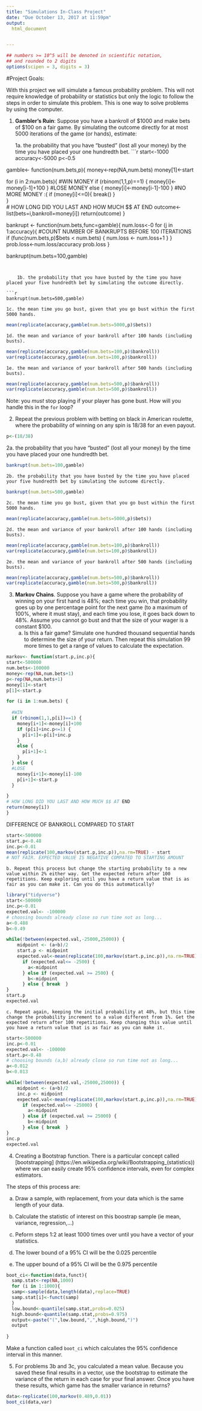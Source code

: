 ```yaml
---
title: "Simulations In-Class Project"
date: "Due October 13, 2017 at 11:59pm"
output:
  html_document


---
```


<style type="text/css">
.table {

    width: 80%;
    margin-left:10%; 
    margin-right:10%;
}
</style>
```r
## numbers >= 10^5 will be denoted in scientific notation,
## and rounded to 2 digits
options(scipen = 3, digits = 3)
```




#Project Goals:


With this project we will simulate a famous probability problem. This will not require knowledge of probability or statistics but only the logic to follow the steps in order to simulate this problem. This is one way to solve problems by using the computer. 

1. **Gambler's Ruin**: Suppose you have a bankroll of $1000 and make bets of $100 on a fair game. By simulating the outcome directly for at most 5000 iterations of the game (or hands), estimate:
 
    1a. the probability that you have "busted" (lost all your money) by the time you have placed your one hundredth bet. 
```r
start<-1000
accuracy<-5000
p<-0.5

gamble<- function(num.bets,p){
money<-rep(NA,num.bets)
money[1]<-start

for (i in 2:num.bets){
  #WIN MONEY
  if (rbinom(1,1,p)==1) { money[i]<-money[i-1]+100 } 
  #LOSE MONEY
  else { money[i]<-money[i-1]-100  }
  #NO MORE MONEY :(
  if (money[i]<=0){
    break()
  }  
}  
# HOW LONG DID YOU LAST AND HOW MUCH $$ AT END
outcome<-list(bets=i,bankroll=money[i])
return(outcome)
}


bankrupt <- function(num.bets,func=gamble){
num.loss<-0
  for (j in 1:accuracy){
  #COUNT NUMBER OF BANKRUPTS BEFORE 100 ITERATIONS  
  if (func(num.bets,p)$bets < num.bets) { num.loss <- num.loss+1 }
  } 
prob.loss<-num.loss/accuracy
prob.loss
}


bankrupt(num.bets=100,gamble)
```
    
    
    1b. the probability that you have busted by the time you have placed your five hundredth bet by simulating the outcome directly. 
    
```r
bankrupt(num.bets=500,gamble)
```

    1c. the mean time you go bust, given that you go bust within the first 5000 hands.
    
```r
mean(replicate(accuracy,gamble(num.bets=5000,p)$bets))
```

    1d. the mean and variance of your bankroll after 100 hands (including busts).
    
```r
mean(replicate(accuracy,gamble(num.bets=100,p)$bankroll))
var(replicate(accuracy,gamble(num.bets=100,p)$bankroll))
```

    1e. the mean and variance of your bankroll after 500 hands (including busts).
    
```r
mean(replicate(accuracy,gamble(num.bets=500,p)$bankroll))
var(replicate(accuracy,gamble(num.bets=500,p)$bankroll))
```
Note: you *must* stop playing if your player has gone bust. How will you handle this in the `for` loop?


2. Repeat the previous problem with betting on black in American roulette, where the probability of winning on any spin is 18/38 for an even payout.

```r
p<-(18/38)
```

2a. the probability that you have "busted" (lost all your money) by the time you have placed your one hundredth bet.
```r
bankrupt(num.bets=100,gamble)
```
    
    2b. the probability that you have busted by the time you have placed your five hundredth bet by simulating the outcome directly. 
    
```r
bankrupt(num.bets=500,gamble)
```

    2c. the mean time you go bust, given that you go bust within the first 5000 hands.
    
```r
mean(replicate(accuracy,gamble(num.bets=5000,p)$bets))
```

    2d. the mean and variance of your bankroll after 100 hands (including busts).
    
```r
mean(replicate(accuracy,gamble(num.bets=100,p)$bankroll))
var(replicate(accuracy,gamble(num.bets=100,p)$bankroll))
```

    2e. the mean and variance of your bankroll after 500 hands (including busts).
    
```r
mean(replicate(accuracy,gamble(num.bets=500,p)$bankroll))
var(replicate(accuracy,gamble(num.bets=500,p)$bankroll))
```


3. **Markov Chains**. Suppose you have a game where the probability of winning on your first hand is 48%; each time you win, that probability goes up by one percentage point for the next game (to a maximum of 100%, where it must stay), and each time you lose, it goes back down to 48%. Assume you cannot go bust and that the size of your wager is a constant $100.
    a. Is this a fair game? Simulate one hundred thousand sequential hands to determine the size of your return. Then repeat this simulation 99 more times to get a range of values to calculate the expectation.
    
```r

markov<- function(start.p,inc.p){
start<-500000
num.bets<-100000
money<-rep(NA,num.bets+1)
p<-rep(NA,num.bets+1)
money[1]<-start
p[1]<-start.p

for (i in 1:num.bets) {
  
  #WIN
  if (rbinom(1,1,p[i])==1) { 
    money[i+1]<-money[i]+100
    if (p[i]+inc.p<=1) {
      p[i+1]<-p[i]+inc.p
    }
    else { 
      p[i+1]<-1 
    }
  } else {
  #LOSE
    money[i+1]<-money[i]-100
    p[i+1]<-start.p
  }

}
# HOW LONG DID YOU LAST AND HOW MUCH $$ AT END
return(money[i])
}
```
 
DIFFERENCE OF BANKROLL COMPARED TO START 
```r
start<-500000
start.p<-0.48
inc.p<-0.01
mean(replicate(100,markov(start.p,inc.p)),na.rm=TRUE) - start
# NOT FAIR. EXPECTED VALUE IS NEGATIVE COMPATED TO STARTING AMOUNT
```

    b. Repeat this process but change the starting probability to a new value within 2% either way. Get the expected return after 100 repetitions. Keep exploring until you have a return value that is as fair as you can make it. Can you do this automatically?
    
```r
library("tidyverse")
start<-500000
inc.p<-0.01
expected.val<- -100000
# choosing bounds already close so run time not as long...
a<-0.488
b<-0.49

while(!between(expected.val,-25000,25000)) {
    midpoint <- (a+b)/2
    start.p <- midpoint  
    expected.val<-mean(replicate(100,markov(start.p,inc.p)),na.rm=TRUE) - start
      if (expected.val<= -2500) { 
        a<-midpoint
      } else if (expected.val >= 2500) {
        b<-midpoint
      } else { break  }
}
start.p
expected.val
```

    c. Repeat again, keeping the initial probability at 48%, but this time change the probability increment to a value different from 1%. Get the expected return after 100 repetitions. Keep changing this value until you have a return value that is as fair as you can make it. 
```r
start<-500000
inc.p<-0.01
expected.val<- -100000
start.p<-0.48
# choosing bounds (a,b) already close so run time not as long...
a<-0.012
b<-0.013

while(!between(expected.val,-25000,25000)) {
    midpoint <- (a+b)/2
    inc.p <- midpoint  
    expected.val<-mean(replicate(100,markov(start.p,inc.p)),na.rm=TRUE) - start
      if (expected.val<= -25000) { 
        a<-midpoint
      } else if (expected.val >= 25000) {
        b<-midpoint
      } else { break  }
}
inc.p
expected.val
```


4. Creating a Bootstrap function. There is a particular concept called [bootstrapping]
(https://en.wikipedia.org/wiki/Bootstrapping_(statistics)) where we can easily create 95% confidence intervals, even for complex estimators.

The steps of this process are:


  a. Draw a sample, with replacement, from your data which is the same length of your data.

  b. Calculate the statistic of interest on this boostrap sample (ie mean, variance, regression,...)

  c. Peform steps 1:2 at least 1000 times over until you have a vector of your statistics. 

  d. The lower bound of a 95% CI will be the 0.025 percentile

  e. The upper bound of a 95% CI will be the 0.975 percentile

```r
boot_ci<-function(data,funct){
  samp.stat<-rep(NA,1000)
  for (i in 1:1000){
  samp<-sample(data,length(data),replace=TRUE)
  samp.stat[i]<-funct(samp)
  }
  low.bound<-quantile(samp.stat,probs=0.025)
  high.bound<-quantile(samp.stat,probs=0.975)
  output<-paste("(",low.bound,",",high.bound,")")
  output
  
}
```



Make a function called `boot_ci` which calculates the 95% confidence interval in this manner. 

5. For problems 3b and 3c, you calculated a mean value. Because you saved these final results in a vector, use the bootstrap to estimate the variance of the return in each case for your final answer. Once you have these results, which game has the smaller variance in returns?

```r
data<-replicate(100,markov(0.489,0.01))
boot_ci(data,var)
```


